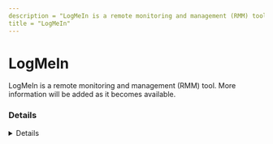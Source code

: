 ---
description = "LogMeIn is a remote monitoring and management (RMM) tool. More information will be added as it becomes available."
title = "LogMeIn"
---



# LogMeIn

LogMeIn is a remote monitoring and management (RMM) tool. More information will be added as it becomes available.


### Details
<Details author={"Nasreddine Bencherchali"}
         category={""}
         created={"2024-08-05"}
         website={"https://www.logmein.com/"}
         lastModified={"2024-08-05"}
         privileges={""}
         free={ false }
         verification={ false }
/>






### Forensic Artifacts




#### Network Artifacts
<EuiSpacer size="xl"/>
<NetworkArtifactsTable data={ [{"Description": "N/A", "Domains": ["logmein-gateway.com"], "Ports": [443]}, {"Description": "N/A", "Domains": ["*.logmein.com"], "Ports": [443]}, {"Description": "N/A", "Domains": ["*.logmein.eu"], "Ports": [443]}, {"Description": "N/A", "Domains": ["logmeinrescue.com"], "Ports": [443]}, {"Description": "N/A", "Domains": ["*.logmeininc.com"], "Ports": [443]}] }/>




### Detections
- DNS Query To Remote Access Software Domain From Non-Browser App
  - [Sigma Rule](https://github.com/SigmaHQ/sigma/blob/782f0f524e6f797ea114fe0d87b22cb4abaa6b7c/rules/windows/dns_query/dns_query_win_remote_access_software_domains_non_browsers.yml)
- Remote Access Tool - LogMeIn Execution
  - [Sigma Rule](https://github.com/SigmaHQ/sigma/blob/782f0f524e6f797ea114fe0d87b22cb4abaa6b7c/rules/windows/process_creation/proc_creation_win_remote_access_tools_logmein.yml)
- Detects potential network activity of LogMeIn RMM tool
  - [Sigma Rule](https://github.com/magicsword-io/LOLRMM/blob/main/detections/sigma/logmein_network_sigma.yml)

### References
- [https://support.logmeininc.com/central/help/allowlisting-and-firewall-configuration](https://support.logmeininc.com/central/help/allowlisting-and-firewall-configuration)

### Acknowledgements
- Nasreddine Bencherchali (@nas_bench)

